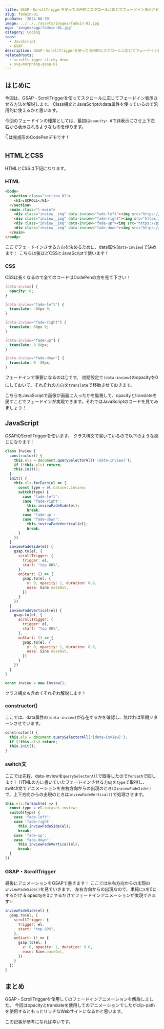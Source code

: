 ```yaml
---
title: GSAP・ScrollTriggerを使って汎用的にスクロールに応じてフェードイン表示させる方法
slug: fadein-01
pubDate: '2024-08-30'
image: ../../../assets/images/fadein-01.jpg
ogp: 'images/ogp/fadein-01.jpg'
category: Coding
tags:
  - JavaScript
  - GSAP
description: GSAP・ScrollTriggerを使って汎用的にスクロールに応じてフェードイン表示させる方法を解説します。
relatedPosts:
  - scrolltrigger-sticky-demo
  - svg-morphing-gsap-01
---
```


## はじめに

今回は、GSAP・ScrollTriggerを使ってスクロールに応じてフェードイン表示させる方法を解説します。
Class構文とJavaScriptのdata属性を使っているので汎用的に使えるかと思います。

今回のフェードインの種類としては、最初は`opacity: 0`で非表示にさせ上下左右から表示されるようなものを作ります。

👇は完成形のCodePenデモです！
<CodePenEmbed penId="WNqKbEW" title="Inview Fade by ScrollTrigger" />

## HTMLとCSS

HTMLとCSSは下記になります。

### HTML

```html title="index.html"
<body>
  <section class="section-01">
    <h1>↓SCROLL</h1>
  </section>
  <main class="l-main">
    <div class="inview__img" data-inview="fade-left"><img src="https://picsum.photos/800/400?random=1" alt="" width="800" height="400"></div>
    <div class="inview__img" data-inview="fade-right"><img src="https://picsum.photos/800/400?random=2" alt="" width="800" height="400"></div>
    <div class="inview__img" data-inview="fade-up"><img src="https://picsum.photos/800/400?random=3" alt="" width="800" height="400"></div>
    <div class="inview__img" data-inview="fade-down"><img src="https://picsum.photos/800/400?random=4" alt="" width="800" height="400"></div>
  </main>
</body>
```

ここでフェードインさせる方向を決めるために、data属性(`data-inview`)で決めます！
こちらは後ほどCSSとJavaScriptで使います！

### CSS

CSSは長くなるので全てのコードはCodePenの方を見て下さい！

```scss title="style.scss"
[data-inview] {
  opacity: 0;
}

[data-inview="fade-left"] {
  translate: -80px 0;
}

[data-inview="fade-right"] {
  translate: 80px 0;
}

[data-inview="fade-up"] {
  translate: 0 80px;
}

[data-inview="fade-down"] {
  translate: 0 -80px;
}
```

フェードインで重要になるのは👆です。
初期設定で`[data-inview]`のopacityを0にしておいて、それぞれの方向を`translate`で移動させておきます。

こちらをJavaScriptで画像が画面に入ったかを監視して、opacityとtranslateを戻すことでフェードインが実現できます。それではJavaScriptのコードを見てみましょう！

## JavaScript

GSAPのScrollTriggerを使います。
クラス構文で書いているので以下のような感じになります！

```js title="inview.js"
class Inview {
  constructor() {
    this.els = document.querySelectorAll('[data-inview]');
    if (!this.els) return;
    this.init();
  }
  init() {
    this.els.forEach(el => {
      const type = el.dataset.inview;
      switch(type) {
        case 'fade-left':
        case 'fade-right':
          this.inviewFadeSide(el);
          break;
        case 'fade-up':
        case 'fade-down':
          this.inviewFadeVertical(el);
          break;
      }
    })
  }
  inviewFadeSide(el) {
    gsap.to(el, {
      scrollTrigger: {
        trigger: el,
        start: "top 80%",
      },
      onStart: () => {
        gsap.to(el, {
          x: 0, opacity: 1, duration: 0.6,
          ease: Sine.easeOut,
        })
      }
    })
  }
  inviewFadeVertical(el) {
    gsap.to(el, {
      scrollTrigger: {
        trigger: el,
        start: "top 80%",
      },
      onStart: () => {
        gsap.to(el, {
          y: 0, opacity: 1, duration: 0.6,
          ease: Sine.easeOut,
        })
      }
    })
  }
}

const inview = new Inview();
```
クラス構文も含めてそれぞれ解説します！

### constructor()

ここでは、data属性の`[data-inview]`が存在するかを確認し、無ければ早期リターンさせています。

```js
constructor() {
  this.els = document.querySelectorAll('[data-inview]');
  if (!this.els) return;
  this.init();
}
```

### switch文

ここでは先程、data-inviewを`querySelectorAll`で取得したので`forEach`で回します！
HTMLの方に書いていたフェードインさせる方向を`type`で取得し、switch文でアニメーションを左右方向からの出現のときは`inviewFadeSide()`で、上下方向からの出現のときは`inviewFadeVertical()`で処理させます。

```js
this.els.forEach(el => {
  const type = el.dataset.inview;
  switch(type) {
    case 'fade-left':
    case 'fade-right':
      this.inviewFadeSide(el);
      break;
    case 'fade-up':
    case 'fade-down':
      this.inviewFadeVertical(el);
      break;
  }
})
```

### GSAP・ScrollTrigger

最後にアニメーションをGSAPで書きます！
ここでは左右方向からの出現の`inviewFadeSide()`を見ていきます。
左右方向からの出現なので、単純にxを0にするだけ & opacityを0にするだけでフェードインアニメーションが実現できます✨

```js
inviewFadeSide(el) {
  gsap.to(el, {
    scrollTrigger: {
      trigger: el,
      start: "top 80%",
    },
    onStart: () => {
      gsap.to(el, {
        x: 0, opacity: 1, duration: 0.6,
        ease: Sine.easeOut,
      })
    }
  })
}
```

<PostAdUnit />

## まとめ

GSAP・ScrollTriggerを使用してのフェードインアニメーションを解説しました。
今回はopacityとtranslateを使用してのアニメーションでしたがclip-pathを使用するともっとリッチなWebサイトになるかと思います。

この記事が参考になれば幸いです。